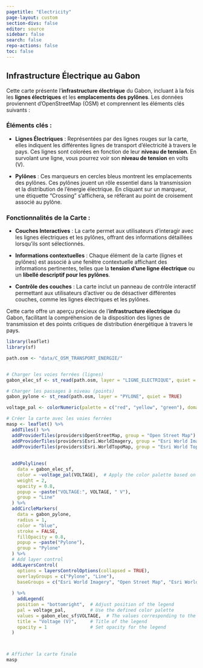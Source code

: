 ```yaml
---
pagetitle: "Electricity"
page-layout: custom
section-divs: false
editor: source
sidebar: false
search: false
repo-actions: false
toc: false
---
```


## Infrastructure Électrique au Gabon  

Cette carte présente l'**infrastructure électrique** du Gabon, incluant à la fois les **lignes électriques** et les **emplacements des pylônes**. Les données proviennent d'OpenStreetMap (OSM) et comprennent les éléments clés suivants :  

### Éléments clés :  

- **Lignes Électriques** : Représentées par des lignes rouges sur la carte, elles indiquent les différentes lignes de transport d'électricité à travers le pays. Ces lignes sont colorées en fonction de leur **niveau de tension**. En survolant une ligne, vous pourrez voir son **niveau de tension** en volts (V).  

- **Pylônes** : Ces marqueurs en cercles bleus montrent les emplacements des pylônes. Ces pylônes jouent un rôle essentiel dans la transmission et la distribution de l'énergie électrique. En cliquant sur un marqueur, une étiquette "Crossing" s'affichera, se référant au point de croisement associé au pylône.  

### Fonctionnalités de la Carte :  

- **Couches Interactives** : La carte permet aux utilisateurs d'interagir avec les lignes électriques et les pylônes, offrant des informations détaillées lorsqu'ils sont sélectionnés.  

- **Informations contextuelles** : Chaque élément de la carte (lignes et pylônes) est associé à une fenêtre contextuelle affichant des informations pertinentes, telles que la **tension d'une ligne électrique** ou un **libellé descriptif pour les pylônes**.  

- **Contrôle des couches** : La carte inclut un panneau de contrôle interactif permettant aux utilisateurs d'activer ou de désactiver différentes couches, comme les lignes électriques et les pylônes.  

Cette carte offre un aperçu précieux de l'**infrastructure électrique** du Gabon, facilitant la compréhension de la disposition des lignes de transmission et des points critiques de distribution énergétique à travers le pays.  

::: {#fig-interactive-plot}


```r
library(leaflet)
library(sf)

path.osm <- "data/C_OSM_TRANSPORT_ENERGIE/"


# Charger les voies ferrées (lignes)
gabon_elec_sf <- st_read(path.osm, layer = "LIGNE_ELECTRIQUE", quiet = TRUE)

# Charger les passages à niveau (points)
gabon_pylone <- st_read(path.osm, layer = "PYLONE", quiet = TRUE)

voltage_pal <- colorNumeric(palette = c("red", "yellow", "green"), domain = gabon_elec_sf$VOLTAGE)

# Créer la carte avec les voies ferrées
masp <- leaflet() %>%
  addTiles() %>%
  addProviderTiles(providers$OpenStreetMap, group = "Open Street Map") %>% 
  addProviderTiles(providers$Esri.WorldImagery, group = "Esri World Imagery") %>% 
  addProviderTiles(providers$Esri.WorldTopoMap, group = "Esri World Topography") %>% 
  
  
  addPolylines(
    data = gabon_elec_sf,
    color = ~voltage_pal(VOLTAGE),  # Apply the color palette based on VOLTAGE
    weight = 2,
    opacity = 0.8,
    popup = ~paste("VOLTAGE:", VOLTAGE, " V"),
    group = "Line"
  ) %>%
  addCircleMarkers(
    data = gabon_pylone,
    radius = 1,
    color = "blue",
    stroke = FALSE,
    fillOpacity = 0.8,
    popup = ~paste("Pylone"),
    group = "Pylone"
  ) %>%
  # Add layer control
  addLayersControl(
    options = layersControlOptions(collapsed = TRUE),
    overlayGroups = c("Pylone", "Line"),
    baseGroups = c("Esri World Imagery", "Open Street Map", "Esri World Topography"), # Tile providers
    
  ) %>%
    addLegend(
    position = "bottomright",  # Adjust position of the legend
    pal = voltage_pal,         # Use the defined color palette
    values = gabon_elec_sf$VOLTAGE,  # The values corresponding to the palette
    title = "Voltage (V)",     # Title of the legend
    opacity = 1                # Set opacity for the legend
  )



# Afficher la carte finale
masp

```

:::

